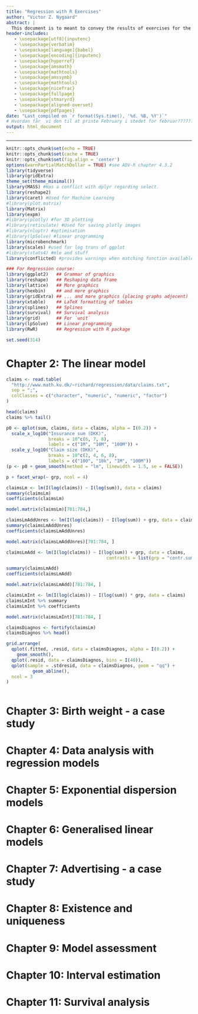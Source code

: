 ```yaml
---
title: "Regression with R Exercises"
author: "Victor Z. Nygaard"
abstract: |
  This document is to meant to convey the results of exercises for the UCPH masters course on Regression.
header-includes:
   - \usepackage[utf8]{inputenc}
   - \usepackage{verbatim}
   - \usepackage[language]{babel}
   - \usepackage[encoding]{inputenc}
   - \usepackage{hyperref}
   - \usepackage{amsmath}
   - \usepackage{mathtools}
   - \usepackage{amssymb}
   - \usepackage{mathtools}
   - \usepackage{nicefrac}
   - \usepackage{fullpage}
   - \usepackage{stmaryrd}
   - \usepackage{aligned-overset}
   - \usepackage{pdfpages}
date: "Last compiled on `r format(Sys.time(), '%d. %B, %Y')`"
# Hvordan får  vi den til at printe February i stedet for februar??????
output: html_document
---
```


------------------------------------------------------------------------

```{=html}
<!-- RMD tips:
1. CTRL+SHIFT+C RMD-comments-out the selected lines, with in a standard HTML comment-out format. 

2. CTRL+ALT+I inserts a new r codechunck

3. Pressing CTRL+SHIFT+ENTER when over a code chunck gives you a preview of the results of the chunck

4. CTRL+SHIFT+K gives you a preview of the entire resulting HTML file.

5. Note the different results of '#HS 1' and 
'# HS 1' (without the '') in the output

6. It is possible to compile regular R-scripts into Rmd files - this is done by pressing CTRL+SHIFT+K while attending any R-script. <<<- Though this apparently doesn't work for HS Problems.R for some reason!?!?!? ->>>

7. Selective use of the echo=c(...) option within code chuncks allows assignment of a variable, to show the assignment in the knitted document, and showing the value of the assignment seamlessly as well - see HS2.3

8. It is possible to include results of R-analysis such as summary statistics in LaTeX-equations in RMD, see HS2.3

9. Adding fig.align="center" to a code chunk centers any figures generated by the chunck.

9.1 note that properties of codechunks seem casesensitive; fig.align="center" centers a figure, but fig.align="Center" (with capital C) doesn't

10. A new subtitle needs a blank line before itself: 
'works:

#### HS 7
'

'doesn't:
blablabla
#### HS 7
'

'doesn't either:
<!-- blablabla ->
#### HS 7
'
11. Pressing F7 when marking, or hovering over a word will spellcheck the word

12. CTRL + - (minus) zooms out, CTRL + + (plus) zooms in

13. CTRL + D Deletes the current line, or current selection of lines

14. THE FOLLOWING SOURCE EDITOR FOLDING METHODS:
14.1 Collapse current fold: ALT + L
14.1.1: Expand current fold: SHIFT + ALT + L
14.2 Collapse "all" subfolds: ALT + O <- !?!! Note that this leaves a small letter 'o' in the text !!?!
14.2.1 Expand "all" subfolds: SHIFT + ALT + O
14.3 Collapse all other folds: ALT + 0 (zero)

15. SHIFT + ALT + J allows you to jump to specific parts of the document

16. Writing a new line with '...' will cause all previous output to be hidden in the knittet document

17. Writing (q<-5) around R code, will both assign and print the code upon assignment 

18. Note that 'attach' only has the scope of the current R-chunck.

19. One way to get pdf printout is to compile a html-printout, and then, in-browser, 'print' the HTML page as a pdf.

20. CTRL + SHIFT + M gives the pipe operator.

21. Pressing CTRL + F3 searches on the selected word.

22. CTRL

23. ALT + SHIFT + DOWN copies a line to below.

24. CTRL + ALT + K highlights all similar words in block for editing.

25. `utils::browseURL(getwd())` opens the working directory in windows explorer

26. `git commit -a -m "commit message"` as implemented within the (git) terminal (can be accessed within the git menu in RStudio via the "More" (gear icon)) commits all (-a) files within the perview of git using the message (-m) "commit message"

27. `git push` as implemented within the (git) terminal pushes the commit, as standard and when in a RProject, to the repository's main branch, unless otherwise specified.
-->
```
<!-- ---?--- How do I create a closeable Rmd section, such that I do not have to scroll through the LaTeX commands each time? - !!! Can be done with '-----' through this also creates a line in the knittet document. -->

<!-- How do I publish and share the HTML as a viewable (and linkable) website - this can be done through github? -->

<!-- How can I share R markdown files such that multiple people can edit them at the same time? -->

<!-- Do we need parindent controls as in LaTeX? -->

<!-- Use of the cache function to reduce recompile times -->

<!-- How to close current subsection with a keyboard shortcut? How to close subsubsections,...? - !!!See RMD tip 14!!! -->

<!-- Chunk naming? -->

<!-- How to define variables such that they have scope within their own ## segment? -->

<!-- How do I delete all non-needed variables for each new section in R??? -->

<!-- LaTeX commands -->

\newcommand{\C}{\mathbb{C}}

<!--- Komplekse tal --->

\newcommand{\R}{\mathbb{R}}

<!--- Reelle tal--->

\newcommand{\Q}{\mathbb{Q}}

<!---Rationelle tal--->

\newcommand{\Z}{\mathbb{Z}}

<!---Hele tal--->

\newcommand{\N}{\mathbb{N}}

<!---Naturlige tal--->

<!---mean--->

\newcommand{\F}{\mathbb{F}}

<!---Baggrundsrum sigma-alg--->

\newcommand{\B}{\mathbb{B}}

<!---Borel sigma--->

\newcommand{\K}{\mathbb{K}}

<!---Generel field--->

\newcommand{\RB}{\overline{\R}}

<!---Udvidede reelle tal--->

\newcommand{\ms}[1]{\mathscr{#1}}
\newcommand{\mc}[1]{\mathcal{#1}}

<!---Arrows -->

\newcommand{\ra}{\rightarrow}

<!---Konvergens pil højre -->

\newcommand{\nra}{\nrightarrow}

<!---ikke Konvergens pil højre -->

\newcommand{\la}{\leftarrow}

<!---Konv pil venstre -->

\newcommand{\nla}{\nleftarrow}

<!---ikke Konvergens pil venstre -->

\newcommand{\lra}{\leftrightarrow}

<!---højre venstre pil -->

\newcommand{\nlra}{\nleftrightarrow}

\newcommand{\Ra}{\Rightarrow}

<!---Implikations pil højre -->

\newcommand{\Lra}{\Leftrightarrow}

<!---Bi-implikations pil -->

\newcommand{\Uda}{\Updownarrow}

<!---Bi-implikations pil (op og ned) -->

\newcommand{\Da}{\Downarrow}

<!---implikations pil (ned) -->


\newcommand{\eqd}{\overset{d.}{=}}

<!--- Parenteser --->

\newcommand{\lrp}[1]{\mathopen{}\left({#1}\right)\mathclose{}}

<!-- \left("STUFF"\right) -->

\newcommand{\lrc}[1]{\mathopen{}\left\{{#1}\right\}\mathclose{}}

<!-- \left\{"STUFF"\right\} -->

\newcommand{\lrs}[1]{\mathopen{}\left[{#1}\right]\mathclose{}}

<!-- \left["STUFF"\right] -->

\newcommand{\lrb}[1]{\mathopen{}\left|{#1}\right|\mathclose{}}

<!-- \left|"STUFF"\right| -->

\newcommand{\inner}[2]{\mathopen{}\left\langle #1, #2 \right\rangle\mathclose{}}

<!-- <\left"STUFF1","STUFF2"\right> -->

\newcommand{\norm}[1]{\mathopen{}\left\lVert#1\right\rVert\mathclose{}}

<!-- \left||"STUFF"\right|| -->

\newcommand{\floor}[1]{\lfloor #1 \rfloor}

<!---Floor function --->

\newcommand{\ceil}[1]{\lceil #1 \rceil}

<!---ceil --->

\newcommand{\ep}{\varepsilon}

<!-- \newcommand{\Rlogo}{![](../Data/R_logo.png){#id .class width=auto height=16px} } <!-- R logo implemented in text -->

```r
knitr::opts_chunk$set(echo = TRUE)
knitr::opts_chunk$set(cache = TRUE)
knitr::opts_chunk$set(fig.align = 'center')
options(warnPartialMatchDollar = TRUE) #see ADV-R chapter 4.3.2
library(tidyverse)
library(gridExtra)
theme_set(theme_minimal())
library(MASS) #Has a conflict with dplyr regarding select.
library(reshape2)
library(caret) #Used for Machine Learning
#library(plot.matrix) 
library(Matrix)
library(expm)
#library(plotly) #for 3D plotting
#library(reticulate) #Used for saving plotly images
#library(nloptr) #optimisation
#library(lpSolve) #linear programming
library(microbenchmark)
library(scales) #used for log trans of ggplot
#library(stats4) #mle and stuff
library(conflicted) #provides warnings when matching function available in multiple namespaces

### For Regression course:
library(ggplot2)   ## Grammar of graphics
library(reshape)   ## Reshaping data frame
library(lattice)   ## More graphics
library(hexbin)    ## and more graphics
library(gridExtra) ## ... and more graphics (placing graphs adjecent)
library(xtable)    ## LaTeX formatting of tables
library(splines)   ## Splines
library(survival)  ## Survival analysis
library(grid)      ## For `unit`
library(lpSolve)   ## Linear programming
library(RwR)       ## Regression with R package

set.seed(314)
```

# Chapter 2: The linear model

```r
claims <- read.table(
  "http://www.math.ku.dk/~richard/regression/data/claims.txt", 
  sep = ";",
  colClasses = c("character", "numeric", "numeric", "factor")
)
```

```r
head(claims)
claims %>% tail()
```

```r
p0 <- qplot(sum, claims, data = claims, alpha = I(0.2)) +
  scale_x_log10("Insurance sum (DKK)", 
                breaks = 10^c(6, 7, 8),
                labels = c("1M", "10M", "100M")) +
  scale_y_log10("Claim size (DKK)", 
                breaks = 10^c(2, 4, 6, 8),
                labels = c("100", "10k", "1M", "100M"))
(p <- p0 + geom_smooth(method = "lm", linewidth = 1.5, se = FALSE))
```

```r
p + facet_wrap(~ grp, ncol = 4)
```

```r
claimsLm <- lm(I(log(claims)) ~ I(log(sum)), data = claims)
summary(claimsLm)
coefficients(claimsLm)
```
```r
model.matrix(claimsLm)[781:784,]
```
```r
claimsLmAddUnres <- lm(I(log(claims)) ~ I(log(sum)) + grp, data = claims)
summary(claimsLmAddUnres)
coefficients(claimsLmAddUnres)
```
```r
model.matrix(claimsLmAddUnres)[781:784, ]
```

```r
claimsLmAdd <- lm(I(log(claims)) ~ I(log(sum)) + grp, data = claims,
                                      contrasts = list(grp = "contr.sum"))

summary(claimsLmAdd)
coefficients(claimsLmAdd)
```
```r
model.matrix(claimsLmAdd)[781:784, ]
```

```r
claimsLmInt <- lm(I(log(claims)) ~ I(log(sum)) * grp, data = claims)
claimsLmInt %>% summary
claimsLmInt %>% coefficients
```

```r
model.matrix(claimsLmInt)[781:784, ]
```

```r
claimsDiagnos <- fortify(claimsLm)
claimsDiagnos %>% head()
```


```r
grid.arrange(
  qplot(.fitted, .resid, data = claimsDiagnos, alpha = I(0.2)) +
    geom_smooth(),
  qplot(.resid, data = claimsDiagnos, bins = I(40)),
  qplot(sample = .stdresid, data = claimsDiagnos, geom = "qq") +
          geom_abline(),
  ncol = 3
)
```


```r

```


# Chapter 3: Birth weight - a case study


# Chapter 4: Data analysis with regression models


# Chapter 5: Exponential dispersion models


# Chapter 6: Generalised linear models


# Chapter 7: Advertising - a case study


# Chapter 8: Existence and uniqueness


# Chapter 9: Model assessment


# Chapter 10: Interval estimation


# Chapter 11: Survival analysis

